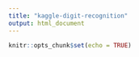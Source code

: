 ```yaml
---
title: "kaggle-digit-recognition"
output: html_document
---
```


```r
knitr::opts_chunk$set(echo = TRUE)
```
